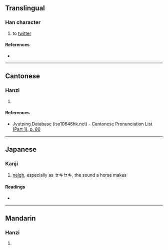 {{character info/new}}
==Translingual==

===Han character===
{{Han char|rn=30|rad=口|as=08|sn=11|four=|canj=RDHL|ids=⿰口析}}

# to [[twitter]]

====References====
* {{Han ref|kx=0194.110|dkj=03782|dj=0414.170|hdz=10637.100|uh=553D|ud=21821}}

----

==Cantonese==

===Hanzi===
{{yue-hanzi|jyut=[[sik1]]|y=sik1}}

# {{defn|lang=yue|sort=口08}}

====References====
* [http://www.iso10646hk.net/jp/document/download.jsp Jyutping Database (iso10646hk.net) - Cantonese Pronunciation List (Part 1), p. 80]

----

==Japanese==

===Kanji===
{{ja-kanji|grade=|rs=口08}}

# [[neigh]], especially as セキセキ, the sound a horse makes

====Readings====
* {{ja-readings|on=[[せき]] (seki), [[しゃく]] (shaku)|kun=}}

----

==Mandarin==

===Hanzi===
{{cmn-hanzi|pin=[[xī]] ([[xi1]]), [[zhāo]] ([[zhao1]])|wg=hsi<sup>1</sup>, chao<sup>1</sup>}}

# {{defn|lang=cmn|sort=口08}}